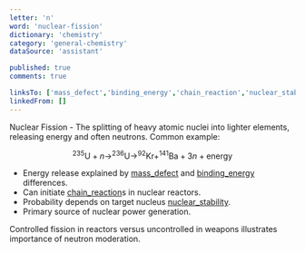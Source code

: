 ```yaml
---
letter: 'n'
word: 'nuclear-fission'
dictionary: 'chemistry'
category: 'general-chemistry'
dataSource: 'assistant'

published: true
comments: true

linksTo: ['mass_defect','binding_energy','chain_reaction','nuclear_stability']
linkedFrom: []
---
```


<a id="nuclear_fission">Nuclear Fission</a> - The splitting of heavy atomic nuclei into lighter elements, releasing energy and often neutrons. Common example:

$$
^{235}\text{U} + n \rightarrow ^{236}\text{U} \rightarrow ^{92}\text{Kr} + ^{141}\text{Ba} + 3n + \text{energy}
$$

- Energy release explained by [mass_defect](#mass_defect) and [binding_energy](#binding_energy) differences.
- Can initiate [chain_reaction](#chain_reaction)s in nuclear reactors.
- Probability depends on target nucleus [nuclear_stability](#nuclear_stability).
- Primary source of nuclear power generation.

<Alert type='note'>
Controlled fission in reactors versus uncontrolled in weapons illustrates importance of neutron moderation.
</Alert>
